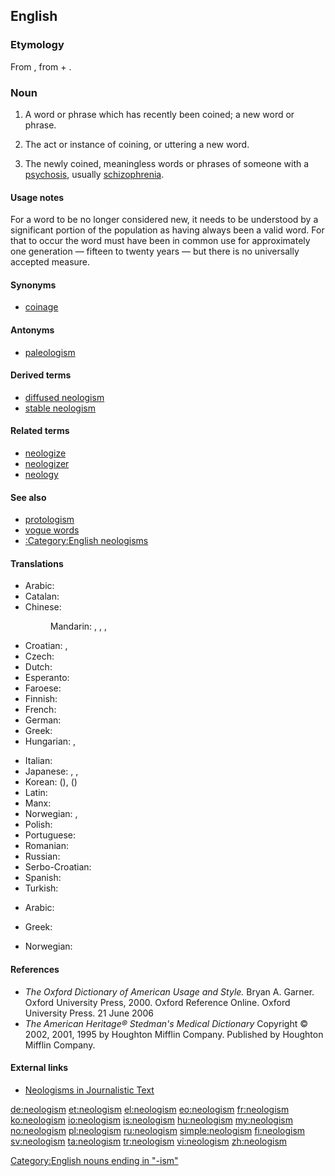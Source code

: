 {{selfref|See also [[Wiktionary:Neologisms]]}}
==English==
{{wikipedia}}

===Etymology===
From {{etyl|fr}} {{term|néologisme}}, from {{etyl|grc}} {{term|sc=polytonic|νέος||new|lang=grc}} + {{term|sc=polytonic|λόγος||tr=logos|word|lang=grc}}.

===Noun===
{{en-noun|s|-}}

# {{linguistics}} A word or phrase which has recently been coined; a new word or phrase.
# {{linguistics}} {{uncountable}} The act or instance of coining, or uttering a new word.
# {{psychiatry}} The newly coined, meaningless words or phrases of someone with a [[psychosis]], usually [[schizophrenia]].

====Usage notes====
For a word to be no longer considered new, it needs to be understood by a significant portion of the population as having always been a valid word.  For that to occur the word must have been in common use for approximately one generation &mdash; fifteen to twenty years &mdash; but there is no universally accepted measure.

====Synonyms====
* [[coinage]]

====Antonyms====
* [[paleologism]]

====Derived terms====
* [[diffused neologism]]
* [[stable neologism]]

====Related terms====
* [[neologize]]
* [[neologizer]]
* [[neology]]

====See also====
* [[protologism]]
* [[vogue word]]s
* [[:Category:English neologisms]]

====Translations====
{{trans-top|recently coined word}}
* Arabic: {{t|ar|مولدة|f|tr=muwallada}}
* Catalan: {{t|ca|neologisme|m}}
* Chinese:
*: Mandarin: {{t-|cmn|新詞語|sc=Hani}}, {{t-|cmn|新词语|tr=xīncíyǔ|sc=Hani}}, {{t-|cmn|新詞|sc=Hani}}, {{t-|cmn|新词|tr=xīncí|sc=Hani}}
* Croatian: {{t-|hr|neologizam|m}}, {{t-|hr|novotvorenica|f}}
* Czech: {{t-|cs|novotvar|m}}
* Dutch: {{t+|nl|neologisme|n}}
* Esperanto: {{t-|eo|neologismo|xs=Esperanto}}
* Faroese: {{t-|fo|nýggjyrði|n|xs=Faroese}}
* Finnish: {{t-|fi|uudismuodoste}}
* French: {{t+|fr|néologisme|m}}
* German: {{t+|de|Neologismus|m}}
* Greek: {{t+|el|νεολογισμός|m|tr=neologismós}}
* Hungarian: {{t+|hu|neologizmus}}, {{t|hu|szóújítás}}
{{trans-mid}}
* Italian: {{t+|it|neologismo|m}}
* Japanese: {{t+|ja|新語|tr=しんご, shingo}},  {{t|ja|新造語|tr=しんぞうご, shinzōgo}},  {{t|ja|造語|tr=ぞうご, zōgo}}
* Korean: {{t+|ko|신어|tr=sineo|sc=Hang}} ({{t-|ko|新語|sc=Hani}}),  {{t|ko|신조어|tr=sinjoeo|sc=Hang}} ({{t|ko|新造語|sc=Hani}})
* Latin: {{t-|la|neologismus|m}}
* Manx: {{t-|gv|noa-ockle|m|xs=Manx}}
* Norwegian: {{t|no|neologisme|m}},  {{t|no|nyord|n}}
* Polish: {{t+|pl|neologizm|m}}
* Portuguese: {{t+|pt|neologismo|m}}
* Romanian: {{t|ro|neologism|n}}
* Russian: {{t+|ru|неологизм|m|tr=neologízm}}
* Serbo-Croatian: {{t|sh|neologizam|xs=Serbo-Croatian}}
* Spanish: {{t+|es|neologismo|m}}
* Turkish: {{t|tr|yenici deyim}}
{{trans-bottom}}

{{trans-top|instance of coinage}}
* Arabic: {{t|ar|توليد|m|tr=tawlîd}}
{{trans-mid}}
{{trans-bottom}}

{{trans-top|schizophrenic meaningless word}}
* Greek: {{t+|el|νεολογισμός|m|tr=neologismós}}
{{trans-mid}}
* Norwegian: {{t|no|neologisme|m}}
{{trans-bottom}}

====References====
* ''The Oxford Dictionary of American Usage and Style.''  Bryan A. Garner. Oxford University Press, 2000. Oxford Reference Online. Oxford University Press.  21 June 2006
* ''The American Heritage® Stedman's Medical Dictionary'' Copyright © 2002, 2001, 1995 by Houghton Mifflin Company. Published by Houghton Mifflin Company.

====External links====
* [http://rdues.uce.ac.uk/neologisms.shtml Neologisms in Journalistic Text]

[[Category:English nouns ending in "-ism"]]

[[de:neologism]]
[[et:neologism]]
[[el:neologism]]
[[eo:neologism]]
[[fr:neologism]]
[[ko:neologism]]
[[io:neologism]]
[[is:neologism]]
[[hu:neologism]]
[[my:neologism]]
[[no:neologism]]
[[pl:neologism]]
[[ru:neologism]]
[[simple:neologism]]
[[fi:neologism]]
[[sv:neologism]]
[[ta:neologism]]
[[tr:neologism]]
[[vi:neologism]]
[[zh:neologism]]